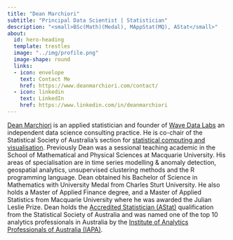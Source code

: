 ```yaml
---
title: "Dean Marchiori"
subtitle: "Principal Data Scientist | Statistician"
description: "<small>BSc(Math)(Medal), MAppStat(MQ), AStat</small>"
about:
  id: hero-heading
  template: trestles
  image: "../img/profile.png"
  image-shape: round
  links:
  - icon: envelope
    text: Contact Me
    href: https://www.deanmarchiori.com/contact/
  - icon: linkedin
    text: LinkedIn
    href: https://www.linkedin.com/in/deanmarchiori
---
```



:::{#hero-heading}

[Dean Marchiori](https://www.deanmarchiori.com/) is an applied statistician and founder of [Wave Data Labs](https://www.wavedatalabs.com.au/) an independent data science consulting practice. He is co-chair of the Statistical Society of Australia’s section for [statistical computing and visualisation](https://statsoc.org.au/Statistical-Computing-and-Visualisation-Section). Previously Dean was a sessional teaching academic in the School of Mathematical and Physical Sciences at Macquarie University. His areas of specialisation are in time series modelling & anomaly detection, geospatial analytics, unsupervised clustering methods and the R programming language. Dean obtained his Bachelor of Science in Mathematics with University Medal from Charles Sturt University. He also holds a Master of Applied Finance degree, and a Master of Applied Statistics from Macquarie University where he was awarded the Julian Leslie Prize. Dean holds the [Accredited Statistician (AStat)](https://statsoc.org.au/Professional-accreditation) qualification from the Statistical Society of Australia and was named one of the top 10 analytics professionals in Australia by the [Institute of Analytics Professionals of Australia (IAPA)](https://www.iapa.org.au/).   

:::   


<!-- Calendly badge widget begin -->
<link href="https://assets.calendly.com/assets/external/widget.css" rel="stylesheet">
<script src="https://assets.calendly.com/assets/external/widget.js" type="text/javascript" async></script>
<script type="text/javascript">window.onload = function() { Calendly.initBadgeWidget({ url: 'https://calendly.com/wavedata', text: 'Schedule a time to chat', color: '#0069ff', textColor: '#ffffff', branding: true }); }</script>
<!-- Calendly badge widget end -->